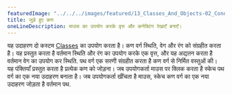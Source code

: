 ---
featuredImage: "../../../images/featured/13_Classes_And_Objects-02_Connected_Particles-thumbnail.png"
title: जुड़े हुए कण
oneLineDescription: माउस का उपयोग करके वृत्त और कनेक्टिंग रेखाएँ बनाएँ।
---

यह उदाहरण दो कस्टम <a href='https://p5js.org/reference/#/p5/class' target='_blank'>Classes</a> का उपयोग करता है।
कण वर्ग स्थिति, वेग और रंग को संग्रहीत करता है। यह प्रस्तुत करता है
वर्तमान स्थिति और रंग का उपयोग करके एक वृत्त, और यह अद्यतन करता है
वर्तमान वेग का उपयोग कर स्थिति. पथ वर्ग एक सरणी संग्रहीत करता है
कण वर्ग से निर्मित वस्तुओं की। यह पंक्तियाँ प्रस्तुत करता है
प्रत्येक कण को जोड़ना। जब उपयोगकर्ता माउस पर क्लिक करता है
स्केच पथ वर्ग का एक नया उदाहरण बनाता है। जब उपयोगकर्ता खींचता है
माउस, स्केच कण वर्ग का एक नया उदाहरण जोड़ता है
वर्तमान पथ.